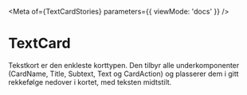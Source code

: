 
<Meta 
    of={TextCardStories}
    parameters={{ viewMode: 'docs' }}
/>

# TextCard

Tekstkort er den enkleste korttypen. Den tilbyr alle underkomponenter (CardName, Title, Subtext, Text og CardAction) og plasserer dem i gitt rekkefølge nedover i kortet, med teksten midtstilt.

<Canvas of={TextCardStories.Standard} />
<Controls of={TextCardStories.Standard} />
